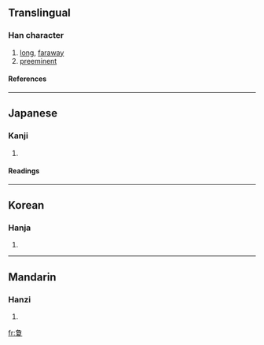 ==Translingual==
===Han character===
{{Han char|rn=35|rad=夊|as=11|sn=14|four=|canj=弓月月山水 (NBBUE)}}
# [[long]], [[faraway]]
# [[preeminent]]
====References====
{{Han ref|kx=0245.220|dkj=05731|hdz=20871.140|uh=5910|ud=22800}}
----
==Japanese==
===Kanji===
{{ja-kanji|grade=|rs=夊11}}
# {{defn|Japanese}} 
====Readings====
{{ja-readings|on=[[けい]] (kei), [[けん]] (ken)|kun=[[はるか]] (haruka), [[とおい]] (tooi), [[もとめる]] (motomeru)}}
----
==Korean==
===Hanja===
{{ko-hanja|hangeul=[[형]]|rv=hyeong|mr=hyŏng}}
# {{defn|Korean}}
----
==Mandarin==
===Hanzi===
{{cmn-hanzi|pin=[[xì]] (xi4), [[xiòng]] (xiong4)|wg=hsi<sup>4</sup>, hsiung<sup>4</sup>}}
# {{defn|Mandarin}}

[[fr:夐]]